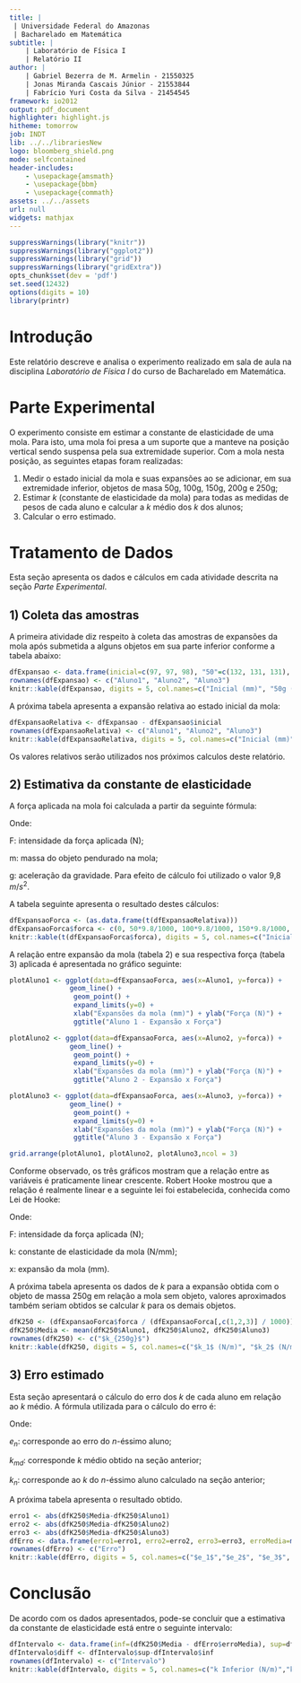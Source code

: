 ```yaml
---
title: |
 | Universidade Federal do Amazonas 
 | Bacharelado em Matemática
subtitle: | 
    | Laboratório de Física I
    | Relatório II
author: | 
    | Gabriel Bezerra de M. Armelin - 21550325
    | Jonas Miranda Cascais Júnior - 21553844
    | Fabrício Yuri Costa da Silva - 21454545
framework: io2012
output: pdf_document
highlighter: highlight.js
hitheme: tomorrow
job: INDT
lib: ../../librariesNew
logo: bloomberg_shield.png
mode: selfcontained
header-includes: 
    - \usepackage{amsmath}
    - \usepackage{bbm}
    - \usepackage{commath}
assets: ../../assets
url: null
widgets: mathjax
---
```


```r
suppressWarnings(library("knitr"))
suppressWarnings(library("ggplot2"))
suppressWarnings(library("grid"))
suppressWarnings(library("gridExtra"))
opts_chunk$set(dev = 'pdf')
set.seed(12432) 
options(digits = 10) 
library(printr)
```

Introdução
===================

Este relatório descreve e analisa o experimento realizado em sala de aula na disciplina *Laboratório de Física I* do curso de Bacharelado em Matemática.

Parte Experimental
====================

O experimento consiste em estimar a constante de elasticidade de uma mola. Para isto, uma mola foi presa a um suporte que a manteve na posição vertical sendo suspensa pela sua extremidade superior. Com a mola nesta posição, as seguintes etapas foram realizadas:

1) Medir o estado inicial da mola e suas expansões ao se adicionar, em sua extremidade inferior, objetos de masa 50g, 100g, 150g, 200g e 250g;
2) Estimar *k* (constante de elasticidade da mola) para todas as medidas de pesos de cada aluno e calcular a *k* médio dos *k* dos alunos;
3) Calcular o erro estimado.

Tratamento de Dados
====================

Esta seção apresenta os dados e cálculos em cada atividade descrita na seção *Parte Experimental*.

## 1) Coleta das amostras

A primeira atividade diz respeito à coleta das amostras de expansões da mola após submetida a alguns objetos em sua parte inferior conforme a tabela abaixo:

```r
dfExpansao <- data.frame(inicial=c(97, 97, 98), "50"=c(132, 131, 131), "100"=c(161,159,161), "150"=c(189, 184, 189), "200"=c(218, 216, 216), "250"=c(246, 248, 246))
rownames(dfExpansao) <- c("Aluno1", "Aluno2", "Aluno3")
knitr::kable(dfExpansao, digits = 5, col.names=c("Inicial (mm)", "50g (mm)", "100g (mm)", "150g (mm)", "200g (mm)", "250g (mm)"),caption = 'Amostras das expansões da mola.')
```

A próxima tabela apresenta a expansão relativa ao estado inicial da mola:

```r
dfExpansaoRelativa <- dfExpansao - dfExpansao$inicial
rownames(dfExpansaoRelativa) <- c("Aluno1", "Aluno2", "Aluno3")
knitr::kable(dfExpansaoRelativa, digits = 5, col.names=c("Inicial (mm)", "50g (mm)", "100g (mm)", "150g (mm)", "200g (mm)", "250g (mm)"),caption = 'Expansões da mola em relação a seu estado inicial.')
```

Os valores relativos serão utilizados nos próximos calculos deste relatório.

## 2) Estimativa da constante de elasticidade

A força aplicada na mola foi calculada a partir da seguinte fórmula:

\begin{align}\label{eq:forca}
F = m \times g
\end{align}

Onde:

 F: intensidade da força aplicada (N);
 
 m: massa do objeto pendurado na mola; 
 
 g: aceleração da gravidade. Para efeito de cálculo foi utilizado o valor 9,8 $m/s^2$.

A tabela seguinte apresenta o resultado destes cálculos:

```r
dfExpansaoForca <- (as.data.frame(t(dfExpansaoRelativa)))
dfExpansaoForca$forca <- c(0, 50*9.8/1000, 100*9.8/1000, 150*9.8/1000, 200*9.8/1000, 250*9.8/1000)
knitr::kable(t(dfExpansaoForca$forca), digits = 5, col.names=c("Inicial (N)", "50g (N)", "100g (N)", "150g (N)", "200g (N)", "250g (N)"), caption = 'Forças aplicadas na mola.')
```

A relação entre expansão da mola (tabela 2) e sua respectiva força (tabela 3) aplicada é apresentada no gráfico seguinte:

```r
plotAluno1 <- ggplot(data=dfExpansaoForca, aes(x=Aluno1, y=forca)) +
               geom_line() +
                geom_point() +
                expand_limits(y=0) +
                xlab("Expansões da mola (mm)") + ylab("Força (N)") +
                ggtitle("Aluno 1 - Expansão x Força")

plotAluno2 <- ggplot(data=dfExpansaoForca, aes(x=Aluno2, y=forca)) +
               geom_line() +
                geom_point() +
                expand_limits(y=0) +
                xlab("Expansões da mola (mm)") + ylab("Força (N)") +
                ggtitle("Aluno 2 - Expansão x Força")

plotAluno3 <- ggplot(data=dfExpansaoForca, aes(x=Aluno3, y=forca)) +
               geom_line() +
                geom_point() +
                expand_limits(y=0) +
                xlab("Expansões da mola (mm)") + ylab("Força (N)") +
                ggtitle("Aluno 3 - Expansão x Força")

grid.arrange(plotAluno1, plotAluno2, plotAluno3,ncol = 3)
```

Conforme observado, os três gráficos mostram que a relação entre as variáveis é praticamente linear crescente. Robert Hooke mostrou que a relação é realmente linear e a seguinte lei foi estabelecida, conhecida como Lei de Hooke:

\begin{align}\label{eq:leiHooke}
F = k \times x
\end{align}

Onde: 

F: intensidade da força aplicada (N);

k: constante de elasticidade da mola (N/mm);

x: expansão da mola (mm).

A próxima tabela apresenta os dados de *k* para a expansão obtida com o objeto de massa 250g em relação a mola sem objeto, valores aproximados também seriam obtidos se calcular *k* para os demais objetos.

```r
dfK250 <- (dfExpansaoForca$forca / (dfExpansaoForca[,c(1,2,3)] / 1000))[6,]
dfK250$Media <- mean(dfK250$Aluno1, dfK250$Aluno2, dfK250$Aluno3)
rownames(dfK250) <- c("$k_{250g}$")
knitr::kable(dfK250, digits = 5, col.names=c("$k_1$ (N/m)", "$k_2$ (N/m)", "$k_3$ (N/m)", "$k_{md}$ (N/m)"), caption = 'Constante elástica para o objeto de 250g')
```

## 3) Erro estimado

Esta seção apresentará o cálculo do erro dos *k* de cada aluno em relação ao *k* médio. A fórmula utilizada para o cálculo do erro é:

\begin{align}\label{eq:erromedio}
e_n = \abs{k_{md} - k_n}
\end{align}

Onde:

$e_n$: corresponde ao erro do *n*-éssimo aluno;

$k_{md}$: corresponde *k* médio obtido na seção anterior;

$k_n$: corresponde ao *k* do *n*-éssimo aluno calculado na seção anterior;

A próxima tabela apresenta o resultado obtido.

```r
erro1 <- abs(dfK250$Media-dfK250$Aluno1)
erro2 <- abs(dfK250$Media-dfK250$Aluno2)
erro3 <- abs(dfK250$Media-dfK250$Aluno3)
dfErro <- data.frame(erro1=erro1, erro2=erro2, erro3=erro3, erroMedia=mean(c(erro1,erro2,erro3)))
rownames(dfErro) <- c("Erro")
knitr::kable(dfErro, digits = 5, col.names=c("$e_1$","$e_2$", "$e_3$", "Média"), caption = 'Erro de cada constante de elasticidade em relação a média.')
```

Conclusão
====================

De acordo com os dados apresentados, pode-se concluir que a estimativa da constante de elasticidade está entre o seguinte intervalo:

```r
dfIntervalo <- data.frame(inf=(dfK250$Media - dfErro$erroMedia), sup=dfK250$Media+dfErro$erroMedia)
dfIntervalo$diff <- dfIntervalo$sup-dfIntervalo$inf
rownames(dfIntervalo) <- c("Intervalo")
knitr::kable(dfIntervalo, digits = 5, col.names=c("k Inferior (N/m)","k Superior (N/m)", "Diferença (N/m)"), caption = 'Intervalo da estimativa da constante de elasticidade')
```
